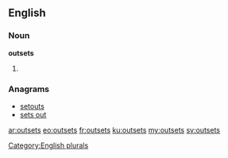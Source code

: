 ==English==

===Noun===
'''outsets'''

# {{plural of|outset}}

===Anagrams===
* [[setouts#English|setouts]]
* [[sets out#English|sets out]]

[[Category:English plurals]]

[[ar:outsets]]
[[eo:outsets]]
[[fr:outsets]]
[[ku:outsets]]
[[my:outsets]]
[[sv:outsets]]